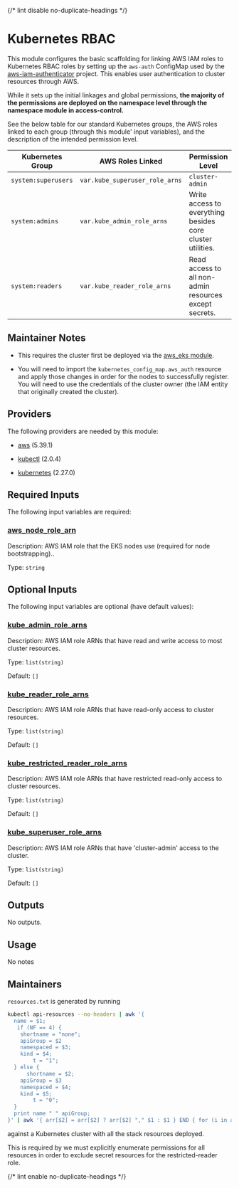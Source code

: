 
{/* lint disable no-duplicate-headings */}

# Kubernetes RBAC

<ModuleHeader name="kube_rbac" sourceHref="https://github.com/Panfactum/stack/tree/__PANFACTUM_VERSION_EDGE__/packages/infrastructure/kube_rbac" status="stable" type="direct" />

This module configures the basic scaffolding for linking AWS IAM roles to Kubernetes RBAC roles by setting up
the `aws-auth` ConfigMap used by the [aws-iam-authenticator](https://github.com/kubernetes-sigs/aws-iam-authenticator)
project. This enables user authentication to cluster resources through AWS.

While it sets up the initial linkages and global permissions, **the majority of the permissions are deployed on the
namespace level through the namespace module in access-control.**

See the below table for our standard Kubernetes groups, the AWS roles linked to each group (through this module'
input variables), and the description of the intended permission level.

| Kubernetes Group    | AWS Roles Linked               | Permission Level                                           |
| ------------------- | ------------------------------ | ---------------------------------------------------------- |
| `system:superusers` | `var.kube_superuser_role_arns` | `cluster-admin`                                            |
| `system:admins`     | `var.kube_admin_role_arns`     | Write access to everything besides core cluster utilities. |
| `system:readers`    | `var.kube_reader_role_arns`    | Read access to all non-admin resources except secrets.     |

## Maintainer Notes

* This requires the cluster first be deployed via the [aws\_eks module](/docs/edge/reference/infrastructure-modules/aws/aws_eks).

* You will need to import the `kubernetes_config_map.aws_auth` resource and apply those changes in order for the nodes
  to successfully register. You will need to use the credentials of the cluster owner (the IAM entity that originally created the cluster).

## Providers

The following providers are needed by this module:

* [aws](https://registry.terraform.io/providers/hashicorp/aws/5.39.1/docs) (5.39.1)

* [kubectl](#requirement_kubectl) (2.0.4)

* [kubernetes](https://registry.terraform.io/providers/hashicorp/kubernetes/2.27.0/docs) (2.27.0)

## Required Inputs

The following input variables are required:

### <a name="input_aws_node_role_arn" /> [aws\_node\_role\_arn](#input_aws_node_role_arn)

Description: AWS IAM role that the EKS nodes use (required for node bootstrapping)..

Type: `string`

## Optional Inputs

The following input variables are optional (have default values):

### <a name="input_kube_admin_role_arns" /> [kube\_admin\_role\_arns](#input_kube_admin_role_arns)

Description: AWS IAM role ARNs that have read and write access to most cluster resources.

Type: `list(string)`

Default: `[]`

### <a name="input_kube_reader_role_arns" /> [kube\_reader\_role\_arns](#input_kube_reader_role_arns)

Description: AWS IAM role ARNs that have read-only access to cluster resources.

Type: `list(string)`

Default: `[]`

### <a name="input_kube_restricted_reader_role_arns" /> [kube\_restricted\_reader\_role\_arns](#input_kube_restricted_reader_role_arns)

Description: AWS IAM role ARNs that have restricted read-only access to cluster resources.

Type: `list(string)`

Default: `[]`

### <a name="input_kube_superuser_role_arns" /> [kube\_superuser\_role\_arns](#input_kube_superuser_role_arns)

Description: AWS IAM role ARNs that have 'cluster-admin' access to the cluster.

Type: `list(string)`

Default: `[]`

## Outputs

No outputs.

## Usage

No notes

## Maintainers

`resources.txt` is generated by running

```bash
kubectl api-resources --no-headers | awk '{
  name = $1;
   if (NF == 4) {
    shortname = "none";
    apiGroup = $2
    namespaced = $3;
    kind = $4;
        t = "1";
  } else {
      shortname = $2;
    apiGroup = $3
    namespaced = $4;
    kind = $5;
        t = "0";
  }
  print name " " apiGroup;
}' | awk '{ arr[$2] = arr[$2] ? arr[$2] "," $1 : $1 } END { for (i in arr) print arr[i], i }'

```

against a Kubernetes cluster with all the stack resources deployed.

This is required by we must explicitly enumerate permissions for all resources in order to exclude secret resources
for the restricted-reader role.

{/* lint enable no-duplicate-headings */}
